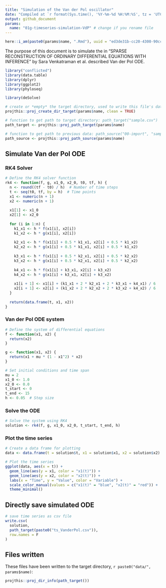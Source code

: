 ```yaml
---
title: "Simulation of the Van der Pol oscillator"
date: "Compiled at `r format(Sys.time(), '%Y-%m-%d %H:%M:%S', tz = 'UTC')` UTC"
output: github_document
params:
  name: "01g-timeseries-simulation-VdP" # change if you rename file
---
```


```r
here::i_am(paste0(params$name, ".Rmd"), uuid = "ed3de31b-cc20-4300-90cc-e98faa8c0c62")
```

The purpose of this document is to simulate the in "SPARSE RECONSTRUCTION OF ORDINARY DIFFERENTIAL EQUATIONS WITH INFERENCE" by Sara Venkatraman et al. described Van der Pol ODE.

```r
library("conflicted")
library(data.table)
library(dplyr)
library(ggplot2)
library(phyloseq)

library(deSolve)
```

```r
# create or *empty* the target directory, used to write this file's data: 
projthis::proj_create_dir_target(params$name, clean = TRUE)

# function to get path to target directory: path_target("sample.csv")
path_target <- projthis::proj_path_target(params$name)

# function to get path to previous data: path_source("00-import", "sample.csv")
path_source <- projthis::proj_path_source(params$name)
```


## Simulate Van der Pol ODE

### RK4 Solver

```r
# Define the RK4 solver function
rk4 <- function(f, g, x1_0, x2_0, t0, tf, h) {
  n <- round((tf - t0) / h)  # Number of time steps
  t <- seq(t0, tf, by = h)  # Time points
  x1 <- numeric(n + 1)
  x2 <- numeric(n + 1)
  
  x1[1] <- x1_0
  x2[1] <- x2_0
  
  for (i in 1:n) {
    k1_x1 <- h * f(x1[i], x2[i])
    k1_x2 <- h * g(x1[i], x2[i])
    
    k2_x1 <- h * f(x1[i] + 0.5 * k1_x1, x2[i] + 0.5 * k1_x2)
    k2_x2 <- h * g(x1[i] + 0.5 * k1_x1, x2[i] + 0.5 * k1_x2)
    
    k3_x1 <- h * f(x1[i] + 0.5 * k2_x1, x2[i] + 0.5 * k2_x2)
    k3_x2 <- h * g(x1[i] + 0.5 * k2_x1, x2[i] + 0.5 * k2_x2)
    
    k4_x1 <- h * f(x1[i] + k3_x1, x2[i] + k3_x2)
    k4_x2 <- h * g(x1[i] + k3_x1, x2[i] + k3_x2)
    
    x1[i + 1] <- x1[i] + (k1_x1 + 2 * k2_x1 + 2 * k3_x1 + k4_x1) / 6
    x2[i + 1] <- x2[i] + (k1_x2 + 2 * k2_x2 + 2 * k3_x2 + k4_x2) / 6
  }
  
  return(data.frame(t, x1, x2))
}
```


### Van der Pol ODE system

```r
# Define the system of differential equations
f <- function(x1, x2) {
  return(x2)
}

g <- function(x1, x2) {
  return(x1 + mu * (1 - x1^2) * x2)
}

# Set initial conditions and time span
mu = 2
x1_0 <- 1.0
x2_0 <- 0.0
t_start <- 0
t_end <- 15
h <- 0.05  # Step size
```


### Solve the ODE

```r
# Solve the system using RK4
solution <- rk4(f, g, x1_0, x2_0, t_start, t_end, h)
```


### Plot the time series

```r
# Create a data frame for plotting
data <- data.frame(t = solution$t, x1 = solution$x1, x2 = solution$x2)

# Plot the time series
ggplot(data, aes(x = t)) +
  geom_line(aes(y = x1, color = "x1(t)")) +
  geom_line(aes(y = x2, color = "x2(t)")) +
  labs(x = "Time", y = "Value", color = "Variable") +
  scale_color_manual(values = c("x1(t)" = "blue", "x2(t)" = "red")) +
  theme_minimal()
```


## Directly save simulated ODE

```r
# save time series as csv file
write.csv(
  solution,
  path_target(paste0("ts_VanderPol.csv")),
  row.names = F
)
```


## Files written

These files have been written to the target directory, ```r paste0("data/", params$name)```:

```r
projthis::proj_dir_info(path_target())
```

